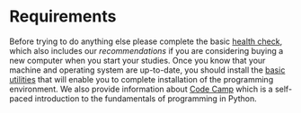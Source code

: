 # Requirements

Before trying to do anything else please complete the basic [health check](./health.qmd), which also includes our *recommendations* if you are considering buying a new computer when you start your studies. Once you know that your machine and operating system are up-to-date, you should install the [basic utilities](./base.qmd) that will enable you to complete installation of the programming environment. We also provide information about [Code Camp](./code_camp.qmd) which is a self-paced introduction to the fundamentals of programming in Python.
